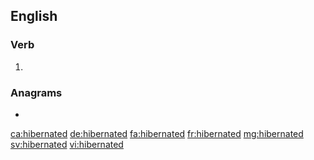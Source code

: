 ==English==

===Verb===
{{head|en|verb form}}

# {{en-past of|hibernate}}

===Anagrams===
* {{l|en|breathed in}}

[[ca:hibernated]]
[[de:hibernated]]
[[fa:hibernated]]
[[fr:hibernated]]
[[mg:hibernated]]
[[sv:hibernated]]
[[vi:hibernated]]